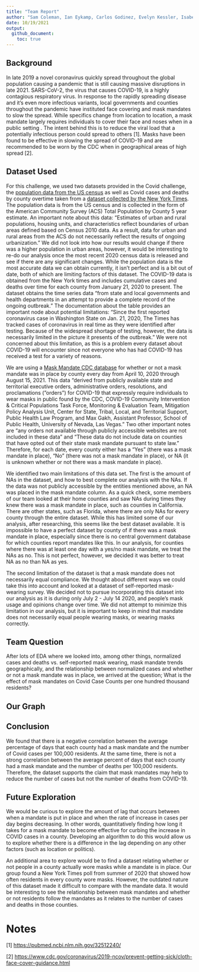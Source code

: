```yaml
---
title: "Team Report"
author: "Sam Coleman, Ian Eykamp, Carlos Godinez, Evelyn Kessler, Isabel Serrato"
date: 10/19/2021
output:
  github_document:
    toc: true
---
```


## Background

In late 2019 a novel coronavirus quickly spread throughout the global population causing a pandemic that is still causing massive disruptions in late 2021. SARS-CoV-2, the virus that causes COVID-19, is a highly contagious respiratory virus. In response to the rapidly spreading disease and it's even more infectious variants, local governments and counties throughout the pandemic have instituted face covering and mask mandates to slow the spread. While specifics change from location to location, a mask mandate largely requires individuals to cover their face and noses when in a public setting . The intent behind this is to reduce the viral load that a potentially infectious person could spread to others [1]. Masks have been found to be effective in slowing the spread of COVID-19 and are recommended to be worn by the CDC when in geographical areas of high spread [2].

## Dataset Used

For this challenge, we used two datasets provided in the Covid challenge, the [population data from the US census](https://data.census.gov/cedsci/table?t=Population%20Total&g=0100000US%240500000&tid=DECENNIALPL2020.P1) as well as Covid cases and deaths by county overtime taken from a [dataset collected by the New York Times](https://raw.githubusercontent.com/nytimes/covid-19-data/master/us-counties.csv). The population data is from the US census and is collected in the form of the American Community Survey (ACS) Total Population by County 5 year estimate. An important note about this data: "Estimates of urban and rural populations, housing units, and characteristics reflect boundaries of urban areas defined based on Census 2010 data. As a result, data for urban and rural areas from the ACS do not necessarily reflect the results of ongoing urbanization." We did not look into how our results would change if there was a higher population in urban areas, however, it would be interesting to re-do our analysis once the most recent 2020 census data is released and see if there are any significant changes. While the population data is the most accurate data we can obtain currently, it isn't perfect and is a bit out of date, both of which are limiting factors of this dataset. The COVID-19 data is obtained from the New York times and includes cumulative cases and deaths over time for each county from January 21, 2020 to present. The dataset obtains the time series data "from state and local governments and health departments in an attempt to provide a complete record of the ongoing outbreak." The documentation about the table provides an important node about potential limitations: "Since the first reported coronavirus case in Washington State on Jan. 21, 2020, The Times has tracked cases of coronavirus in real time as they were identified after testing. Because of the widespread shortage of testing, however, the data is necessarily limited in the picture it presents of the outbreak." We were not concerned about this limitation, as this is a problem every dataset about COVID-19 will encounter since not everyone who has had COVID-19 has received a test for a variety of reasons.

We are using a [Mask Mandate CDC database](https://data.cdc.gov/Policy-Surveillance/U-S-State-and-Territorial-Public-Mask-Mandates-Fro/62d6-pm5i) for whether or not a mask mandate was in place by county every day from April 10, 2020 through August 15, 2021. This data "derived from publicly available state and territorial executive orders, administrative orders, resolutions, and proclamations ("orders") for COVID-19 that expressly require individuals to wear masks in public found by the CDC, COVID-19 Community Intervention & Critical Populations Task Force, Monitoring & Evaluation Team, Mitigation Policy Analysis Unit, Center for State, Tribal, Local, and Territorial Support, Public Health Law Program, and Max Gakh, Assistant Professor, School of Public Health, University of Nevada, Las Vegas." Two other important notes are "any orders not available through publicly accessible websites are not included in these data" and "These data do not include data on counties that have opted out of their state mask mandate pursuant to state law." Therefore, for each date, every county either has a "Yes" (there was a mask mandate in place), "No" (there was not a mask mandate in place), or NA (it is unknown whether or not there was a mask mandate in place).

We identified two main limitations of this data set. The first is the amount of NAs in the dataset, and how to best complete our analysis with the NAs. If the data was not publicly accessible by the entities mentioned above, an NA was placed in the mask mandate column. As a quick check, some members of our team looked at their home counties and saw NAs during times they knew there was a mask mandate in place, such as counties in California. There are other states, such as Florida, where there are only NAs for every county through the entire dataset. While this has limited some of our analysis, after researching, this seems like the best dataset available. It is impossible to have a perfect dataset by county of if there was a mask mandate in place, especially since there is no central government database for which counties report mandates like this. In our analysis, for counties where there was at least one day with a yes/no mask mandate, we treat the NAs as no. This is not perfect, however, we decided it was better to treat NA as no than NA as yes.

The second limitation of the dataset is that a mask mandate does not necessarily equal compliance. We thought about different ways we could take this into account and looked at a dataset of self-reported mask-wearing survey. We decided not to pursue incorporating this dataset into our analysis as it is during only July 2 - July 14 2020, and people's mask usage and opinions change over time. We did not attempt to minimize this limitation in our analysis, but it is important to keep in mind that mandate does not necessarily equal people wearing masks, or wearing masks correctly.

## Team Question

After lots of EDA where we looked into, among other things, normalized cases and deaths vs. self-reported mask wearing, mask mandate trends geographically, and the relationship between normalized cases and whether or not a mask mandate was in place, we arrived at the question; What is the effect of mask mandates on Covid Case Counts per one hundred thousand residents?

## Our Graph

## Conclusion

We found that there is a negative correlation between the average percentage of days that each county had a mask mandate and the number of Covid cases per 100,000 residents. At the same time, there is not a strong correlation between the average percent of days that each county had a mask mandate and the number of deaths per 100,000 residents. Therefore, the dataset supports the claim that mask mandates may help to reduce the number of cases but not the number of deaths from COVID-19.

## Future Exploration

We would be curious to explore the amount of lag that occurs between when a mandate is put in place and when the rate of increase in cases per day begins decreasing. In other words, quantitatively finding how long it takes for a mask mandate to become effective for curbing the increase in COVID cases in a county. Developing an algorithm to do this would allow us to explore whether there is a difference in the lag depending on any other factors (such as location or politics).

An additional area to explore would be to find a dataset relating whether or not people in a county actually wore masks while a mandate is in place. Our group found a New York Times poll from summer of 2020 that showed how often residents in every county wore masks. However, the outdated nature of this dataset made it difficult to compare with the mandate data. It would be interesting to see the relationship between mask mandates and whether or not residents follow the mandates as it relates to the number of cases and deaths in those counties.

# Notes

<!-- -------------------------------------------------- -->

[1] <https://pubmed.ncbi.nlm.nih.gov/32512240/>

[2] <https://www.cdc.gov/coronavirus/2019-ncov/prevent-getting-sick/cloth-face-cover-guidance.html>
